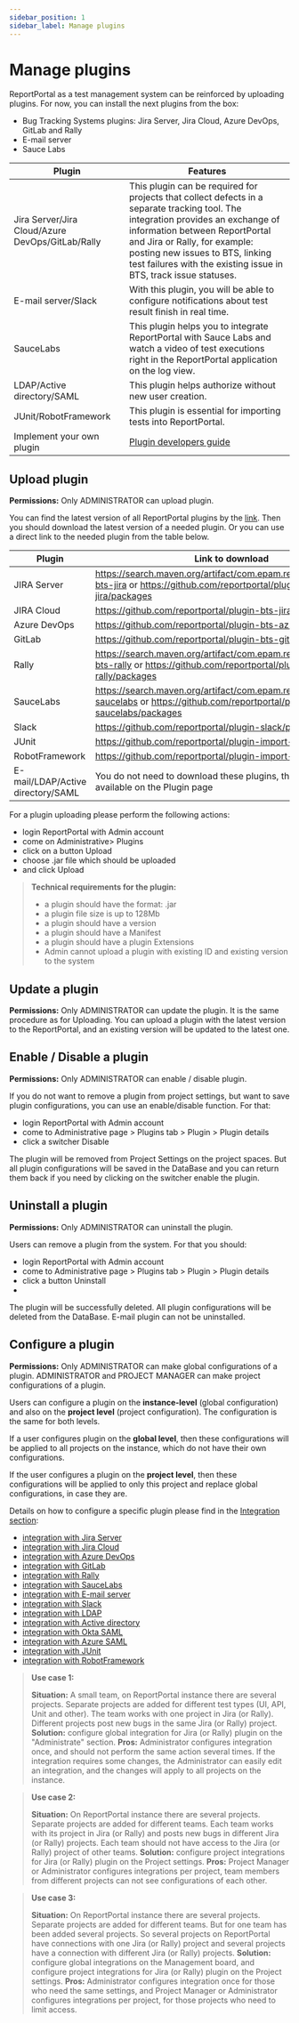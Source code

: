 ```yaml
---
sidebar_position: 1
sidebar_label: Manage plugins
---
```


# Manage plugins

ReportPortal as a test management system can be reinforced by uploading plugins.  For now, you can install the next plugins from the box:

* Bug Tracking Systems plugins: Jira Server, Jira Cloud, Azure DevOps, GitLab and Rally
* E-mail server
* Sauce Labs

| **Plugin**  | **Features**  |   
|---|---|
| Jira Server/Jira Cloud/Azure DevOps/GitLab/Rally  |  This plugin can be required for projects that collect defects in a separate tracking tool. The integration provides an exchange of information between ReportPortal and Jira or Rally, for example: posting new issues to BTS, linking test failures with the existing issue in BTS, track issue statuses.|
|E-mail server/Slack| With this plugin, you will be able to configure notifications about test result finish in real time.|
|SauceLabs| This plugin helps you to integrate ReportPortal with Sauce Labs and watch a video of test executions right in the ReportPortal application on the log view.
|LDAP/Active directory/SAML| This plugin helps authorize without new user creation.|
|JUnit/RobotFramework | This plugin is essential for importing tests into ReportPortal.|
| Implement your own plugin |[Plugin developers guide](/developers-guides/PluginDevelopersGuide)|
 
## Upload plugin

**Permissions:**
Only ADMINISTRATOR can upload plugin.

You can find the latest version of all ReportPortal plugins by the [link](https://search.maven.org/search?q=g:com.epam.reportportal%20plugin). Then you should download the latest version of a needed plugin. Or you can use a direct link to the needed plugin from the table below.

|Plugin  | Link to download |
| ------------- | ------------- |
| JIRA Server  | https://search.maven.org/artifact/com.epam.reportportal/plugin-bts-jira or https://github.com/reportportal/plugin-bts-jira/packages |
| JIRA Cloud  | https://github.com/reportportal/plugin-bts-jira-cloud/packages |
| Azure DevOps  | https://github.com/reportportal/plugin-bts-azure/packages |
| GitLab | https://github.com/reportportal/plugin-bts-gitlab/packages/ |
| Rally | https://search.maven.org/artifact/com.epam.reportportal/plugin-bts-rally or https://github.com/reportportal/plugin-bts-rally/packages |
| SauceLabs | https://search.maven.org/artifact/com.epam.reportportal/plugin-saucelabs or https://github.com/reportportal/plugin-saucelabs/packages |
| Slack | https://github.com/reportportal/plugin-slack/packages |
| JUnit | https://github.com/reportportal/plugin-import-junit/packages |
| RobotFramework | https://github.com/reportportal/plugin-import-robot/packages |
|E-mail/LDAP/Active directory/SAML| You do not need to download these plugins, there are already available on the Plugin page|

<MediaViewer src="https://youtu.be/xR75Bdq3uaM" alt="Upload Plugin to our open source test reporting tool" type="video" />

For a plugin uploading please perform the following actions:
*    login ReportPortal with Admin account
*    come on Administrative> Plugins
*    click on a button Upload
*    choose .jar file which should be uploaded
*    and click Upload

> **Technical requirements for the plugin:**
>
>* a plugin should have the format: .jar 
>* a plugin file size is up to 128Mb
>* a plugin should have a version
>* a plugin should have a Manifest
>* a plugin should have a plugin Extensions
>* Admin cannot upload a plugin with existing ID and existing version to the system

## Update a plugin

**Permissions:**
Only ADMINISTRATOR can update the plugin.
It is the same procedure as for Uploading. You can upload a plugin with the latest version to the ReportPortal, and an existing version will be updated to the latest one. 

## Enable / Disable a plugin

**Permissions:**
Only ADMINISTRATOR can enable / disable plugin.

<MediaViewer src="https://youtu.be/Sj9BpnTIxW8" alt="Enable/Disable Plugin" type="video" />

If you do not want to remove a plugin from project settings, but want to save plugin configurations, you can use an enable/disable function. 
For that:
* login ReportPortal with Admin account
*    come to Administrative page > Plugins tab > Plugin > Plugin details
*    click a switcher Disable

The plugin will be removed from Project Settings on the project spaces. But all plugin configurations will be saved in the DataBase and you can return them back if you need by clicking on the switcher enable the plugin.

## Uninstall a plugin 

**Permissions:**
Only ADMINISTRATOR can uninstall the plugin.

Users can remove a plugin from the system. For that  you should:
* login ReportPortal with Admin account
*    come to Administrative page > Plugins tab > Plugin > Plugin details
*    click a button Uninstall
*    
The plugin will be successfully deleted. All plugin configurations will be deleted from the DataBase.
E-mail plugin can not be uninstalled.

## Configure a plugin

**Permissions:**
Only ADMINISTRATOR can make global configurations of a plugin.
ADMINISTRATOR and PROJECT MANAGER can make project configurations of a plugin.

Users can configure a plugin on the **instance-level** (global configuration) and also on the **project level** (project configuration). The configuration is the same for both levels.

If a user configures plugin on the **global level**, then these configurations will be applied to all projects on the instance, which do not have their own configurations.

If the user configures a plugin on the **project level**, then these configurations will be applied to only this project and replace global configurations, in case they are. 

Details on how to configure a specific plugin please find in the [Integration section](/configuration/IntegrationViaPlugin):

* [integration with Jira Server](/plugins/AtlassianJiraServer)
* [integration with Jira Cloud](/plugins/AtlassianJiraCloud)
* [integration with Azure DevOps](/plugins/AzureDevOps)
* [integration with GitLab](/plugins/GitLab)
* [integration with Rally](/plugins/Rally)
* [integration with SauceLabs](/plugins/SauceLabs)
* [integration with E-mail server](/plugins/EmailServer)
* [integration with Slack](/plugins/Slack)
* [integration with LDAP](/plugins/authorization/LDAP)
* [integration with Active directory](/plugins/authorization/ActiveDirectory)
* [integration with Okta SAML](/plugins/authorization/SamlProviders/OktaSaml)
* [integration with Azure SAML](/plugins/authorization/SamlProviders/AzureSaml)
* [integration with JUnit](/plugins/JUnit)
* [integration with RobotFramework](/plugins/RobotFramework)

> **Use case 1:** 
> 
> **Situation:** A small team, on ReportPortal instance there are several projects. Separate projects are added for different test types (UI, API, Unit and other). The team works with one project in Jira (or Rally). Different projects post new bugs in the same Jira (or Rally) project.
> **Solution:** configure global integration for Jira (or Rally) plugin on the "Administrate" section.
>**Pros:** Administrator configures integration once, and should not perform the same action several times. If the integration requires some changes, the Administrator can easily edit an integration, and the changes will apply to all projects on the instance.


> **Use case 2:** 
> 
> **Situation:**  On ReportPortal instance there are several projects. Separate projects are added for different teams. Each team works with its project in Jira (or Rally) and posts new bugs in different Jira (or Rally) projects. Each team should not have access to the Jira (or Rally) project of other teams.
> **Solution:** configure project integrations for Jira (or Rally) plugin on the Project settings.
>**Pros:** Project Manager or Administrator configures integrations per project, team members from different projects can not see configurations of each other.


> **Use case 3:** 
> 
> **Situation:**  On ReportPortal instance there are several projects. Separate projects are added for different teams. But for one team has been added several projects. So several projects on ReportPortal have connections with one Jira (or Rally) project and several projects have a connection with different Jira (or Rally) projects.
> **Solution:** configure global integrations on the Management board, and configure project integrations for Jira (or Rally) plugin on the Project settings.
>**Pros:** Administrator configures integration once for those who need the same settings, and Project Manager or Administrator configures integrations per project, for those projects who need to limit access.
